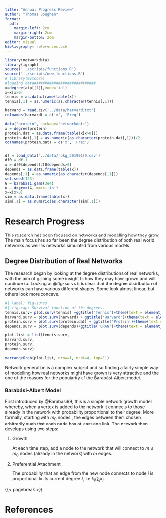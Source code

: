 ```yaml
---
title: "Annual Progress Review"
author: "Thomas Boughen"
format: 
  pdf:
    margin-left: 2cm
    margin-right: 2cm
    margin-bottom: 2cm
editor: visual
bibliography: references.bib
---
```


```r
library(networkdata)
library(igraph)
source('../scripts/functions.R')
source('../scripts/new_functions.R')
# library(mvtnorm)
#loading data############################
x=degree(atp[[1]],mode='in')
x=x[x>0]
tennis = as.data.frame(table(x))
tennis[,1] = as.numeric(as.character(tennis[,1]))

harvard = read.csv('../data/harvard.txt')
colnames(harvard) = c('x', 'Freq')

data("protein", package='networkdata')
x = degree(protein)
protein.dat = as.data.frame(table(x[x>0]))
protein.dat[,1] = as.numeric(as.character(protein.dat[,1]))/2
colnames(protein.dat) = c('x', 'Freq')


df = load_data('../data/rpkg_20190129.csv')
df0 = df-1
x = df0$depends[df0$depends>0]
depends = as.data.frame(table(x))
depends[,1] = as.numeric(as.character(depends[,1]))
set.seed(123)
G = barabasi.game(3e4)
x = degree(G, mode='in')
x=x[x>0]
sim = as.data.frame(table(x))
sim[,1] = as.numeric(as.character(sim[,1]))
```

# Research Progress

This research has been focused on networks and modelling how they grow. The main focus has so far been the degree distribution of both real world networks as well as networks simulated from various models.

## Degree Distribution of Real Networks

The research began by looking at the degree distributions of real networks, with the aim of gaining some insight to how they may have grown and will continue to. Looking at @fig-survs it is clear that the degree distribution of networks can have various different shapes. Some look almost linear, but others look more concave.

```r
#| label: fig-survs
#| fig.cap: Survival function of the degrees.
tennis.surv= plot.surv(tennis) +ggtitle('Tennis')+theme(text = element_text(size=35))+theme(plot.title = element_text(hjust = 0.5))
harvard.surv = plot.surv(harvard) + ggtitle('Harvard')+theme(text = element_text(size=35))+theme(plot.title = element_text(hjust = 0.5))
protein.surv = plot.surv(protein.dat) + ggtitle('Protein')+theme(text = element_text(size=35))+theme(plot.title = element_text(hjust = 0.5))
depends.surv = plot.surv(depends)+ggtitle('CRAN')+theme(text = element_text(size=35))+theme(plot.title = element_text(hjust = 0.5))

plot.list = list(tennis.surv,
harvard.surv,
protein.surv,
depends.surv)

marrangeGrob(plot.list, nrow=1, ncol=4, top='')

```

Network generation is a complex subject and so finding a fairly simple way of modelling how real networks might have grown is very attractive and the one of the reasons for the popularity of the Barabási-Albert model.

### Barabási-Albert Model

First introduced by @Barabasi99, this is a simple network growth model whereby, when a vertex is added to the network it connects to those already in the network with probability proportional to their degree. More formally, starting with $m_0$ nodes , the edges between them chosen arbitrarily such that each node has at least one link. The network then develops using two steps:

1.  Growth

    At each time step, add a node to the network that will connect to $m\le m_0$ nodes (already in the network) with $m$ edges.

2.  Preferential Attachment

    The probability that an edge from the new node connects to node $i$ is proportional to its current degree $k_i$ i.e $k_i/\sum_{j}k_j$.

{{< pagebreak >}}

# References {.unnumbered}
